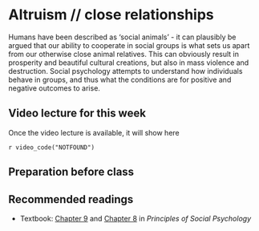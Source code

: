 # Altruism // close relationships

Humans have been described as 'social animals' - it can plausibly be argued that our ability to cooperate in social groups is what sets us apart from our otherwise close animal relatives. This can obviously result in prosperity and beautiful cultural creations, but also in mass violence and destruction. Social psychology attempts to understand how individuals behave in groups, and thus what the conditions are for positive and negative outcomes to arise.

## Video lecture for this week

Once the video lecture is available, it will show here

`r video_code("NOTFOUND")`

## Preparation before class



## Recommended readings

* Textbook: [Chapter 9](https://open.lib.umn.edu/socialpsychology/part/chapter-9-helping-and-altruism/) and [Chapter 8](https://open.lib.umn.edu/socialpsychology/part/chapter-8-liking-and-loving/) in *Principles of Social Psychology*

